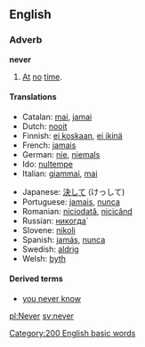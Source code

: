 ==English==
===Adverb===
'''never'''

#[[at|At]] [[no]] [[time]].

====Translations====
{{top}}
*Catalan: [[mai]], [[jamai]]
*Dutch: [[nooit]]
*Finnish: [[ei koskaan]], [[ei ikinä]]
*French: [[jamais]]
*German: [[nie]], [[niemals]]
*Ido: [[nultempe]]
*Italian: [[giammai]], [[mai]]
{{mid}}
*Japanese: [[決して]] (けっして)
*Portuguese: [[jamais]], [[nunca]]
*Romanian: [[niciodată]], [[nicicând]]
*Russian: [[никогда|никогда́]]
*Slovene: [[nikoli]]
*Spanish: [[jamás]], [[nunca]]
*Swedish: [[aldrig]]
*Welsh: [[byth]]
{{bottom}}

====Derived terms====
*[[you never know]]

[[Category:200 English basic words]]

[[pl:Never]]
[[sv:never]]
